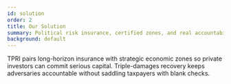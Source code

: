 ```yaml
---
id: solution
order: 2
title: Our Solution
summary: Political risk insurance, certified zones, and real accountability unlock private capital.
background: default
---
```


TPRI pairs long-horizon insurance with strategic economic zones so private investors can commit serious capital. Triple-damages recovery keeps adversaries accountable without saddling taxpayers with blank checks.

<Citation id="ref-safeguards" />
